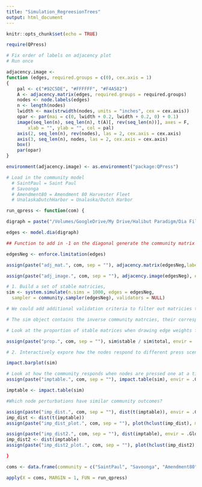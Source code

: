 ```yaml
---
title: "Simulation_RegreesionTrees"
output: html_document
---
```


```r
knitr::opts_chunk$set(echo = TRUE)
```

```r
require(QPress)

# Fix order of labels on adjacency plot
# Run once

adjacency.image <-
function (edges, required.groups = c(0), cex.axis = 1) 
{
    pal <- c("#92C5DE", "#FFFFFF", "#F4A582")
    A <- adjacency.matrix(edges, required.groups = required.groups)
    nodes <- node.labels(edges)
    n <- length(nodes)
    lwidth <- max(strwidth(nodes, units = "inches", cex = cex.axis))
    opar <- par(mai = c(0, lwidth + 0.2, lwidth + 0.2, 0) + 0.1)
    image(seq_len(n), seq_len(n), t(A)[, rev(seq_len(n))], axes = F, 
        xlab = "", ylab = "", col = pal)
    axis(2, seq_len(n), rev(nodes), las = 2, cex.axis = cex.axis)
    axis(3, seq_len(n), nodes, las = 2, cex.axis = cex.axis)
    box()
    par(opar)
}

environment(adjacency.image) <- as.environment("package:QPress")
```

```r
# Load in the community model
  # SaintPaul = Saint Paul
  # Savoonga
  # Amendment80 = Amendment 80 Harvester Fleet
  # UnalaskaDutchHarbor = Unalaska/Dutch Harbor

run_qpress <- function(com) {

digraph = paste("/Volumes/GoogleDrive/My Drive/Halibut Paradigm/Dia Files/", as.character(com), ".dia", sep = "")

edges <- model.dia(digraph)

## Function to add in -1 on the diagonal generate the community matrix

edgesNeg <- enforce.limitation(edges)

assign(paste("adj_mat.", com, sep = ""), adjacency.matrix(edgesNeg,labels = TRUE), envir = .GlobalEnv)

assign(paste("adj_image.", com, sep = ""), adjacency.image(edgesNeg), envir = .GlobalEnv)

# 1. Build a set of stable matricies, 
sim <- system.simulate(n.sims = 1000, edges = edgesNeg, 
  sampler = community.sampler(edgesNeg), validators = NULL) 

```

```r
# We could add additional validation criteria to filter out matricies that don't reproduce a known system behavior 

# The sim object contains the inverse community matrcies, their corresponding edge weights, and a few other things.... 

# Look at the proportion of stable matrices when drawing edge weights from uniform distributions

assign(paste("prop.", com, sep = ""), sim$stable / sim$total, envir = .GlobalEnv)

# 2. Interactively expore how the nodes respond to different press scenarios

impact.barplot(sim)

# Look at how the community responds when nodes are pressed one at a time.
assign(paste("imptable.", com, sep = ""), impact.table(sim), envir = .GlobalEnv)

imptable <- impact.table(sim)

#Which node perturbations have similar community outcomes?

assign(paste("imp_dist.", com, sep = ""), dist(t(imptable)), envir = .GlobalEnv)
imp_dist <- dist(t(imptable))
assign(paste("imp_dist_plot.", com, sep = ""), plot(hclust(imp_dist), main="Perturbation similarity (Euclidean distance)", hang = -1), envir = .GlobalEnv)

assign(paste("imp_dist2.", com, sep = ""), dist(imptable), envir = .GlobalEnv)
imp_dist2 <- dist(imptable)
assign(paste("imp_dist2_plot.", com, sep = ""), plot(hclust(imp_dist2), main="Node similarity across perturbations (Euclidean distance)", hang = -1), envir = .GlobalEnv)

}
```

```r
coms <- data.frame(community = c("SaintPaul", "Savoonga", "Amendment80", "UnalaskaDutchHarbor"))

apply(X = coms, MARGIN = 1, FUN = run_qpress)
```

